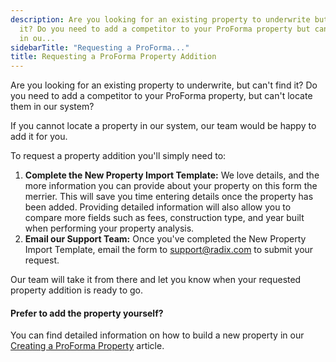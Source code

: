 ```yaml
---
description: Are you looking for an existing property to underwrite but cant find
  it? Do you need to add a competitor to your ProForma property but cant locate them
  in ou...
sidebarTitle: "Requesting a ProForma..."
title: Requesting a ProForma Property Addition
---
```


Are you looking for an existing property to underwrite, but can't find it? Do you need to add a competitor to your ProForma property, but can't locate them in our system?


If you cannot locate a property in our system, our team would be happy to add it for you.


To request a property addition you'll simply need to:


1. **Complete the New Property Import Template:** We love details, and the more information you can provide about your property on this form the merrier. This will save you time entering details once the property has been added. Providing detailed information will also allow you to compare more fields such as fees, construction type, and year built when performing your property analysis.
2. **Email our Support Team:** Once you've completed the New Property Import Template, email the form to [support@radix.com](mailto:support@radix.com) to submit your request.


Our team will take it from there and let you know when your requested property addition is ready to go. 



#### Prefer to add the property yourself?


You can find detailed information on how to build a new property in our [Creating a ProForma Property](kb://article/zendesk:radix:14636176125197) article.